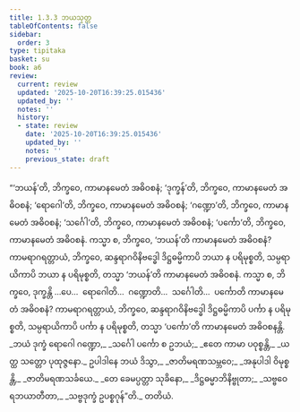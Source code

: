 ```yaml
---
title: 1.3.3 ဘယသုတ္တ
tableOfContents: false
sidebar:
  order: 3
type: tipitaka
basket: su
book: a6
review:
  current: review
  updated: '2025-10-20T16:39:25.015436'
  updated_by: ''
  notes: ''
  history:
  - state: review
    date: '2025-10-20T16:39:25.015436'
    updated_by: ''
    notes: ''
    previous_state: draft
---
```



<DynamicBreadcrumb />


<ReviewStatus review={frontmatter.review} showDetails={true} />

<HypothesisAnnotation frontmatter={frontmatter} />

<Division number="23" book="a6" e="ch" v="16" p="274">

<Paragraph number="142" book="a6">
“‘ဘယန်’တိ, ဘိက္ခဝေ, ကာမာနမေတံ အဓိဝစနံ; ‘ဒုက္ခန်’တိ, ဘိက္ခဝေ, ကာမာနမေတံ အဓိဝစနံ; ‘ရောဂေါ’တိ, ဘိက္ခဝေ, ကာမာနမေတံ အဓိဝစနံ; ‘ဂဏ္ဍော’တိ, ဘိက္ခဝေ, ကာမာနမေတံ အဓိဝစနံ; ‘သင်္ဂေါ’တိ, ဘိက္ခဝေ, ကာမာနမေတံ အဓိဝစနံ; ‘ပင်္ကော’တိ, ဘိက္ခဝေ, ကာမာနမေတံ အဓိဝစနံ.
</Paragraph>

<Paragraph number="143" book="a6">
ကသ္မာ စ, ဘိက္ခဝေ, ‘ဘယန်’တိ ကာမာနမေတံ အဓိဝစနံ? ကာမရာဂရတ္တာယံ, ဘိက္ခဝေ, ဆန္ဒရာဂဝိနိဗဒ္ဓေါ ဒိဋ္ဌဓမ္မိကာပိ ဘယာ န ပရိမုစ္စတိ, သမ္ပရာယိကာပိ ဘယာ န ပရိမုစ္စတိ, တသ္မာ ‘ဘယန်’တိ ကာမာနမေတံ အဓိဝစနံ. ကသ္မာ စ, ဘိက္ခဝေ, ဒုက္ခန္တိ …ပေ…  ရောဂေါတိ…  ဂဏ္ဍောတိ…  သင်္ဂေါတိ…  ပင်္ကောတိ ကာမာနမေတံ အဓိဝစနံ? ကာမရာဂရတ္တာယံ, ဘိက္ခဝေ, ဆန္ဒရာဂဝိနိဗဒ္ဓေါ ဒိဋ္ဌဓမ္မိကာပိ ပင်္ကာ န ပရိမုစ္စတိ, သမ္ပရာယိကာပိ ပင်္ကာ န ပရိမုစ္စတိ, တသ္မာ ‘ပင်္ကော’တိ ကာမာနမေတံ အဓိဝစနန္တိ.
</Paragraph>

<Paragraph number="144" type="verses" book="a6">
_ဘယံ ဒုက္ခံ ရောဂေါ ဂဏ္ဍော,_  
_သင်္ဂေါ ပင်္ကော စ ဥဘယံ;_  
_ဧတေ ကာမာ ပဝုစ္စန္တိ,_  
_ယတ္ထ သတ္တော ပုထုဇ္ဇနော._  

</Paragraph>

<Paragraph number="145" type="verses" book="a6">
ဥပါဒါနေ ဘယံ ဒိသွာ,_  
_ဇာတိမရဏသမ္ဘဝေ;_  
_အနုပါဒါ ဝိမုစ္စန္တိ,_  
_ဇာတိမရဏသင်္ခယေ._  

</Paragraph>

<Paragraph number="146" type="verses" book="a6">
_တေ ခေမပ္ပတ္တာ သုခိနော,_  
_ဒိဋ္ဌဓမ္မာဘိနိဗ္ဗုတာ;_  
_သဗ္ဗဝေရဘယာတီတာ,_  
_သဗ္ဗဒုက္ခံ ဥပစ္စဂုန်”တိ._  


</Paragraph>
</Division>

<Paragraph number="147" type="center" book="a6">
တတိယံ.
</Paragraph>